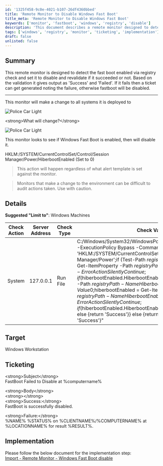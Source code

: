 ```yaml
---
id: '1325f458-9c0e-4021-b107-26df4360bbed'
title: 'Remote Monitor to Disable Windows Fast Boot'
title_meta: 'Remote Monitor to Disable Windows Fast Boot'
keywords: ['monitor', 'fastboot', 'windows', 'registry', 'disable']
description: 'This document describes a remote monitor designed to detect if Windows Fast Boot is enabled via a registry check, disable it, and validate the change. If the operation fails, a ticket is generated noting the failure; otherwise, it confirms successful disabling of Fast Boot.'
tags: ['windows', 'registry', 'monitor', 'ticketing', 'implementation']
draft: false
unlisted: false
---
```

## Summary

This remote monitor is designed to detect the fast boot enabled via registry check and set it to disable and revalidate if it succeeded or not. Based on the validation it gives output as 'Success' and 'Failed'. If it fails then a ticket can get generated noting the failure, otherwise fastboot will be disabled.

---

This monitor will make a change to all systems it is deployed to

![Police Car Light](https://c.tenor.com/8vSJsVW-1pQAAAAj/police-car-light-joypixels.gif)

\<strong>What will change?\</strong>

![Police Car Light](https://c.tenor.com/8vSJsVW-1pQAAAAj/police-car-light-joypixels.gif)

This monitor looks to see if Windows Fast Boot is enabled, then will disable it.

HKLM:/SYSTEM/CurrentControlSet/Control/Session Manager/Power/HiberbootEnabled (Set to 0)

> This action will happen regardless of what alert template is set against the monitor.

> Monitors that make a change to the environment can be difficult to audit actions taken. Use with caution.

## Details

**Suggested "Limit to"**: Windows Machines

| Check Action | Server Address | Check Type | Check Value | Comparator | Interval | Result |
|--------------|----------------|-------------|--------------|------------|----------|--------|
| System       | 127.0.0.1      | Run File    | C:/Windows/System32/WindowsPowerShell/v1.0/powershell.exe -ExecutionPolicy Bypass -Command "$registryPath = 'HKLM:/SYSTEM/CurrentControlSet/Control/Session Manager/Power';if (Test-Path $registryPath) \{$hiberbootEnabled = Get-ItemProperty -Path $registryPath -Name HiberbootEnabled -ErrorAction SilentlyContinue;if($hiberbootEnabled.HiberbootEnabled -eq 1) \{Set-ItemProperty -Path $registryPath -Name HiberbootEnabled -Value 0;$hiberbootEnabled = Get-ItemProperty -Path $registryPath -Name HiberbootEnabled -ErrorAction SilentlyContinue;if ($hiberbootEnabled.HiberbootEnabled -ne 0) \{return 'Failed'} else \{return 'Success'}} else \{return 'Success'}} else \{return 'Success'}" | Does Not Contain | 86400 | Failed |

## Target

Windows Workstation

## Ticketing

\<strong>Subject\</strong>  
FastBoot Failed to Disable at %computername%

\<strong>Body\</strong>  
\<strong>\</strong>  
\<strong>Success:\</strong>  
FastBoot is successfully disabled.  

\<strong>Failure:\</strong>  
%NAME% %STATUS% on %CLIENTNAME%/%COMPUTERNAME% at %LOCATIONNAME% for result %RESULT%.

## Implementation

Please follow the below document for the implementation step:  
[Import - Remote Monitor - Windows Fast Boot disable](https://proval.itglue.com/DOC-5078775-15429553)  













